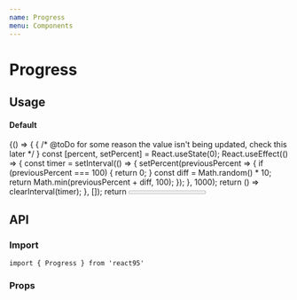 ```yaml
---
name: Progress
menu: Components
---
```




# Progress

## Usage

#### Default

<Playground>
  {() => {
    {
      /*
      @toDo
      for some reason the value isn't being updated, check this later
    */
    }
    const [percent, setPercent] = React.useState(0);
    React.useEffect(() => {
      const timer = setInterval(() => {
        setPercent(previousPercent => {
          if (previousPercent === 100) {
            return 0;
          }
          const diff = Math.random() * 10;
          return Math.min(previousPercent + diff, 100);
        });
      }, 1000);
      return () => clearInterval(timer);
    }, []);
    return <Progress variant='default' value={Math.floor(percent)} />;
  }}
</Playground>

## API

### Import

```
import { Progress } from 'react95'
```

### Props

<Props of={Progress} />
